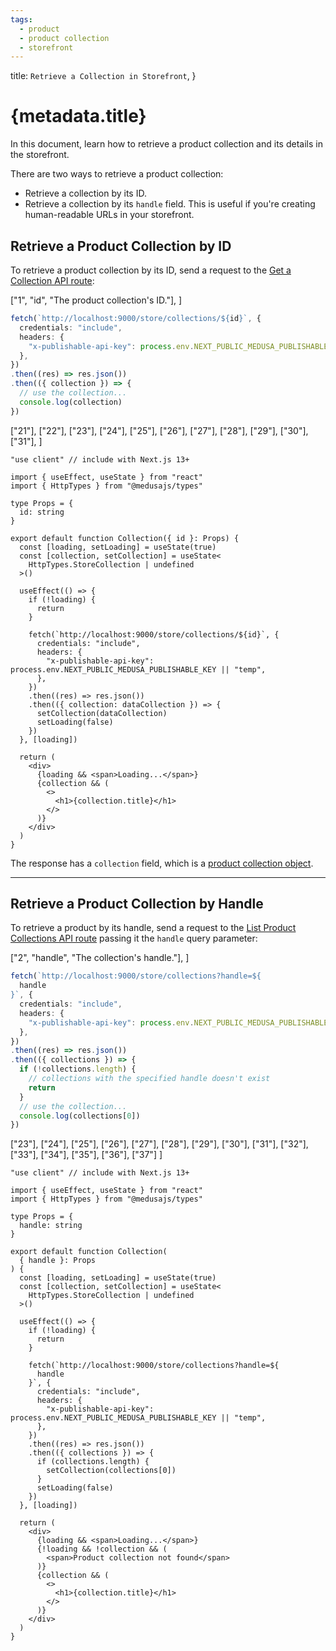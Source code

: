 ```yaml
---
tags:
  - product
  - product collection
  - storefront
---
```



  title: `Retrieve a Collection in Storefront`,
}

# {metadata.title}

In this document, learn how to retrieve a product collection and its details in the storefront.

There are two ways to retrieve a product collection:

- Retrieve a collection by its ID.
- Retrieve a collection by its `handle` field. This is useful if you're creating human-readable URLs in your storefront.

## Retrieve a Product Collection by ID

To retrieve a product collection by its ID, send a request to the [Get a Collection API route](!api!/store#collections_getcollectionsid):

<CodeTabs group="store-request">
  <CodeTab label="Fetch API" value="fetch">

  ["1", "id", "The product collection's ID."],
]

  ```ts highlights={fetchHighlights}
fetch(`http://localhost:9000/store/collections/${id}`, {
    credentials: "include",
    headers: {
      "x-publishable-api-key": process.env.NEXT_PUBLIC_MEDUSA_PUBLISHABLE_KEY || "temp",
    },
  })
  .then((res) => res.json())
  .then(({ collection }) => {
    // use the collection...
    console.log(collection)
  })
  ```

  </CodeTab>
  <CodeTab label="React" value="react">

  ["21"], ["22"], ["23"], ["24"],
  ["25"], ["26"], ["27"], ["28"],
  ["29"], ["30"], ["31"],
]

  ```tsx highlights={highlights}
  "use client" // include with Next.js 13+

  import { useEffect, useState } from "react"
  import { HttpTypes } from "@medusajs/types"

  type Props = {
    id: string
  }

  export default function Collection({ id }: Props) {
    const [loading, setLoading] = useState(true)
    const [collection, setCollection] = useState<
      HttpTypes.StoreCollection | undefined
    >()

    useEffect(() => {
      if (!loading) {
        return 
      }

      fetch(`http://localhost:9000/store/collections/${id}`, {
        credentials: "include",
        headers: {
          "x-publishable-api-key": process.env.NEXT_PUBLIC_MEDUSA_PUBLISHABLE_KEY || "temp",
        },
      })
      .then((res) => res.json())
      .then(({ collection: dataCollection }) => {
        setCollection(dataCollection)
        setLoading(false)
      })
    }, [loading])

    return (
      <div>
        {loading && <span>Loading...</span>}
        {collection && (
          <>
            <h1>{collection.title}</h1>
          </>
        )}
      </div>
    )
  }
  ```

  </CodeTab>
</CodeTabs>

The response has a `collection` field, which is a [product collection object](!api!/store#collections_collection_schema).

---

## Retrieve a Product Collection by Handle

To retrieve a product by its handle, send a request to the [List Product Collections API route](!api!/store#collections_getcollections) passing it the `handle` query parameter:

<CodeTabs group="store-request">
  <CodeTab label="Fetch API" value="fetch">

  ["2", "handle", "The collection's handle."],
]

  ```ts highlights={handleFetchHighlights}
  fetch(`http://localhost:9000/store/collections?handle=${
    handle
  }`, {
    credentials: "include",
    headers: {
      "x-publishable-api-key": process.env.NEXT_PUBLIC_MEDUSA_PUBLISHABLE_KEY || "temp",
    },
  })
  .then((res) => res.json())
  .then(({ collections }) => {
    if (!collections.length) {
      // collections with the specified handle doesn't exist
      return
    }
    // use the collection...
    console.log(collections[0])
  })
  ```

  </CodeTab>
  <CodeTab label="React" value="react">

  ["23"], ["24"], ["25"], ["26"],
  ["27"], ["28"], ["29"], ["30"], ["31"], ["32"], ["33"], ["34"],
  ["35"], ["36"], ["37"]
]

  ```tsx highlights={handleHighlights}
  "use client" // include with Next.js 13+

  import { useEffect, useState } from "react"
  import { HttpTypes } from "@medusajs/types"

  type Props = {
    handle: string
  }

  export default function Collection(
    { handle }: Props
  ) {
    const [loading, setLoading] = useState(true)
    const [collection, setCollection] = useState<
      HttpTypes.StoreCollection | undefined
    >()

    useEffect(() => {
      if (!loading) {
        return 
      }

      fetch(`http://localhost:9000/store/collections?handle=${
        handle
      }`, {
        credentials: "include",
        headers: {
          "x-publishable-api-key": process.env.NEXT_PUBLIC_MEDUSA_PUBLISHABLE_KEY || "temp",
        },
      })
      .then((res) => res.json())
      .then(({ collections }) => {
        if (collections.length) {
          setCollection(collections[0])
        }
        setLoading(false)
      })
    }, [loading])

    return (
      <div>
        {loading && <span>Loading...</span>}
        {!loading && !collection && (
          <span>Product collection not found</span>
        )}
        {collection && (
          <>
            <h1>{collection.title}</h1>
          </>
        )}
      </div>
    )
  }
  ```

  </CodeTab>
</CodeTabs>
